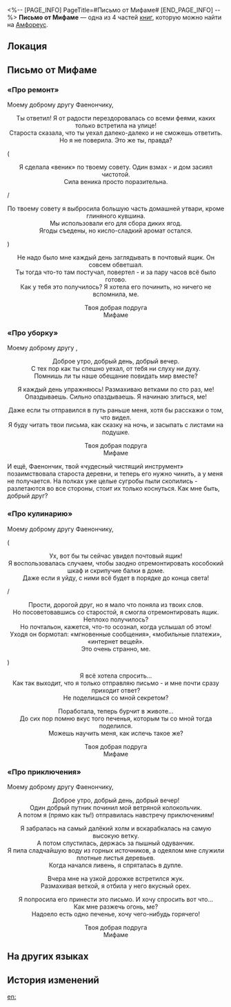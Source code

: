 <%-- [PAGE_INFO]
PageTitle=#Письмо от Мифаме#
[END_PAGE_INFO] --%>
{{Дополнить}}
{{Книга Инфобокс
|id           = 575
|Название     = 
|Изображение  = Предмет Книга Амфореус 1.png
|Мир          = Амфореус
|Томов        = 4
|Автор        = <!--нужно добавить-->
|Описание     = Письмо Фаенону от феи, в котором рассказывается о мелких неприятностях и делах прошлых дней.
|Том1         = {{tx}}
|Источник1    = {{tx|Отсутствует источник}}
|Том2         = {{tx}}
|Источник2    = {{tx|Отсутствует источник}}
|Том3         = {{tx}}
|Источник3    = {{tx|Отсутствует источник}}
|Том4         = {{tx}}
|Источник4    = {{tx|Отсутствует источник}}
|Персонажи    = 
|Фракции      = 
}}
'''Письмо от Мифаме''' — одна из 4 частей [[Книги|книг]], которую можно найти на [[Амфореус]].

==Локация==
{{Отметка карты|<!--название карты-->|<!--id отметки-->}}

==Письмо от Мифаме==
===«Про ремонт»===
Моему доброму другу Фаенончику,

<div align="center">Ты ответил! Я от радости перездоровалась со всеми феями, каких только встретила на улице!<br />
Староста сказала, что ты уехал далеко-далеко и не сможешь ответить.<br />
Но я не поверила. Это же ты, правда?</div>

(<div align="center">Я сделала «веник» по твоему совету. Один взмах - и дом засиял чистотой.<br />
Сила веника просто поразительна.</div>/<div align="center">По твоему совету я выбросила большую часть домашней утвари, кроме глиняного кувшина.<br />
Мы использовали его для сбора диких ягод.<br />
Ягоды съедены, но кисло-сладкий аромат остался.</div>)

<div align="center">Не надо было мне каждый день заглядывать в почтовый ящик. Он совсем обветшал.<br />
Ты тогда что-то там постучал, повертел - и за пару часов всё было готово.<br />
Как у тебя это получилось? Я хотела его починить, но ничего не вспомнила, ме.

Твоя добрая подруга<br />
Мифаме</div>

===«Про уборку»===
Моему доброму другу {{Цвет|Ключевой|nobold=1|Фаенончику}},

<div align="center">Доброе утро, добрый день, добрый вечер.<br />
С тех пор как ты спешно уехал, от тебя ни слуху ни духу.<br />
Помнишь ли ты наше обещание повидать мир вместе?

Я каждый день упражняюсь! Размахиваю ветками по сто раз, ме!<br />
Опаздываешь. Сильно опаздываешь. Я начинаю злиться, ме!

Даже если ты отправился в путь раньше меня, хотя бы расскажи о том, что видел.<br />
Я буду читать твои письма, как сказку на ночь, и засыпать с листами на подушке.

Твоя добрая подруга<br />
Мифаме</div>

И ещё, Фаенончик, твой «чудесный чистящий инструмент» позаимствовала староста деревни, и теперь его нужно чинить, а у меня не получается. На полках уже целые сугробы пыли скопились - разлетаются во все стороны, стоит их только коснуться. Как мне быть, добрый друг?

===«Про кулинарию»===
Моему доброму другу Фаенончику,

(<div align="center">Ух, вот бы ты сейчас увидел почтовый ящик!<br />
Я воспользовалась случаем, чтобы заодно отремонтировать кособокий шкаф и скрипучие балки в доме.<br />
Даже если я уйду, с ними всё будет в порядке до конца света!</div>/<div align="center">Прости, дорогой друг, но я мало что поняла из твоих слов.<br />
Но посоветовавшись со старостой, я смогла отремонтировать ящик. Неплохо получилось?<br />
Но почтальон, кажется, что-то осознал, когда услышал об этом!<br />
Уходя он бормотал: «мгновенные сообщения», «мобильные платежи», «интернет вещей».<br />
Это очень странно, ме.</div>)

<div align="center">Я всё хотела спросить...<br />
Как так выходит, что я только отправляю письмо - и мне почти сразу приходит ответ?<br />
Не поделишься со мной секретом?

Поработала, теперь бурчит в животе...<br />
До сих пор помню вкус того печенья, которым ты со мной тогда поделился.<br />
Можешь научить меня, как испечь такое же?

Твоя добрая подруга<br />
Мифаме</div>

===«Про приключения»===
Моему доброму другу Фаенончику,

<div align="center">Доброе утро, добрый день, добрый вечер!<br />
Один добрый путник починил мой ветряной колокольчик.<br />
А потом я (прямо как ты!) отправилась навстречу приключениям!

Я забралась на самый далёкий холм и вскарабкалась на самую высокую ветку.<br />
А потом спустилась, держась за пышный одуванчик.<br />
Я пила сладчайшую воду из горных источников, а одеялом мне служили плотные листья деревьев.<br />
Когда начался ливень, я спряталась в дупле.

Вчера мне на узкой дорожке встретился жук.<br />
Размахивая веткой, я отбила у него вкусный орех.

Я попросила его принести это письмо. И хочу спросить вот что...<br />
Как мне разжечь огонь, ме?<br />
Надоело есть одно печенье, хочу чего-нибудь горячего!


Твоя добрая подруга<br />
Мифаме</div>

==На других языках==
{{На других языках
|en   = Letter from Mifamem
|zhs  = 来自咪发迷的信
|zht  = 來自咪發迷的信
|ja   = ミファミュンからの手紙
|ko   = 미파미가 보낸 편지
|es   = Cartas de Mifamem
|fr   = Lettre de Mifamem
|ru   = Письмо от Мифаме
|th   = จดหมายจาก Mifamem
|vi   = Lá Thư Từ Mifamem
|de   = Brief von Mifamem
|id   = Surat dari Mifamem
|pt   = Carta de Mifamem
}}

==История изменений==
{{История изменений|3.5}}

[[en:]]